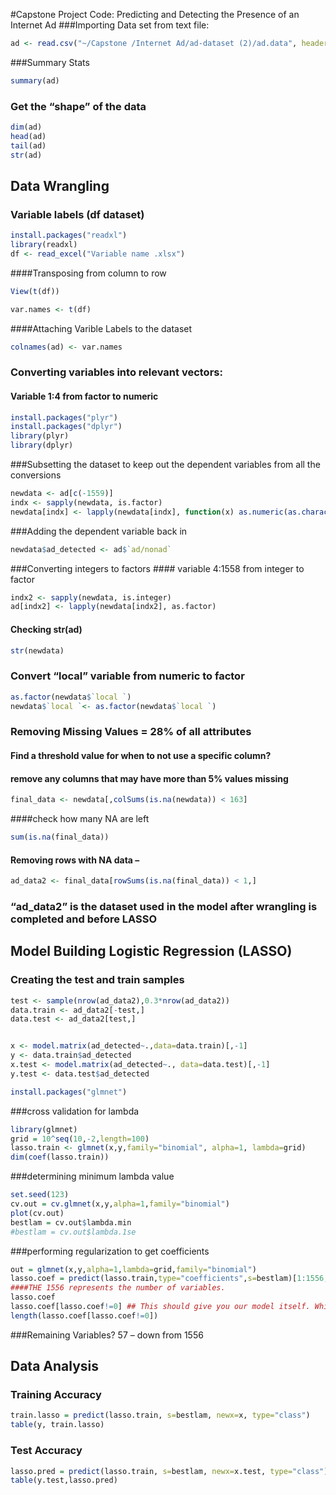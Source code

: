#Capstone Project Code: Predicting and Detecting the Presence of an Internet Ad 
###Importing Data set from text file: 
```r
ad <- read.csv("~/Capstone /Internet Ad/ad-dataset (2)/ad.data", header=FALSE)
```

###Summary Stats
```r
summary(ad)
```

### Get the "shape" of the data
```r
dim(ad)
head(ad)
tail(ad)
str(ad)
```

## Data Wrangling
### Variable labels (df dataset)
```r
install.packages("readxl")
library(readxl)
df <- read_excel("Variable name .xlsx")
```

####Transposing from column to row 
```r
View(t(df))

var.names <- t(df)
```

####Attaching Varible Labels to the dataset 
```r
colnames(ad) <- var.names
```

 
### Converting variables into relevant vectors:
#### Variable 1:4 from factor to numeric
```r
install.packages("plyr")
install.packages("dplyr")
library(plyr)
library(dplyr)
```


###Subsetting the dataset to keep out the dependent variables from all the conversions
```r
newdata <- ad[c(-1559)]
indx <- sapply(newdata, is.factor)
newdata[indx] <- lapply(newdata[indx], function(x) as.numeric(as.character(x)))
```


###Adding the dependent variable back in
```r
newdata$ad_detected <- ad$`ad/nonad`
```

###Converting integers to factors 
#### variable 4:1558 from integer to factor
```r
indx2 <- sapply(newdata, is.integer)
ad[indx2] <- lapply(newdata[indx2], as.factor)
```

#### Checking str(ad)
```r
str(newdata)
```


### Convert "local" variable from numeric to factor
```r
as.factor(newdata$`local `)
newdata$`local `<- as.factor(newdata$`local `)
```


### Removing Missing Values = 28% of all attributes
#### Find a threshold value for when to not use a specific column? 
#### remove any columns that may have more than 5% values missing
```r
final_data <- newdata[,colSums(is.na(newdata)) < 163]
```

####check how many NA are left 
```r
sum(is.na(final_data))
```


#### Removing rows with NA data --
```r
ad_data2 <- final_data[rowSums(is.na(final_data)) < 1,]
```


### "ad_data2" is the dataset used in the model after wrangling is completed and before LASSO

## Model Building Logistic Regression (LASSO)
### Creating the test and train samples
```r
test <- sample(nrow(ad_data2),0.3*nrow(ad_data2))
data.train <- ad_data2[-test,]
data.test <- ad_data2[test,] 


x <- model.matrix(ad_detected~.,data=data.train)[,-1]
y <- data.train$ad_detected
x.test <- model.matrix(ad_detected~., data=data.test)[,-1]
y.test <- data.test$ad_detected

install.packages("glmnet")
```



###cross validation for lambda 
```r
library(glmnet)
grid = 10^seq(10,-2,length=100)
lasso.train <- glmnet(x,y,family="binomial", alpha=1, lambda=grid)
dim(coef(lasso.train))

```


###determining minimum lambda value
```r
set.seed(123)
cv.out = cv.glmnet(x,y,alpha=1,family="binomial")
plot(cv.out)
bestlam = cv.out$lambda.min
#bestlam = cv.out$lambda.1se
```

###performing regularization to get coefficients
```r
out = glmnet(x,y,alpha=1,lambda=grid,family="binomial")
lasso.coef = predict(lasso.train,type="coefficients",s=bestlam)[1:1556,]
####THE 1556 represents the number of variables. 
lasso.coef
lasso.coef[lasso.coef!=0] ## This should give you our model itself. Which variables are relevant. The ones with 0 as coefficients will be removed
length(lasso.coef[lasso.coef!=0])
```


###Remaining Variables? 57 -- down from 1556 

## Data Analysis 
### Training Accuracy
```r
train.lasso = predict(lasso.train, s=bestlam, newx=x, type="class")
table(y, train.lasso) 
```

### Test Accuracy
```r
lasso.pred = predict(lasso.train, s=bestlam, newx=x.test, type="class")
table(y.test,lasso.pred) 
```






